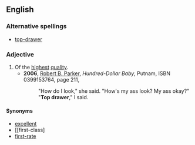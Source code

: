 ==English==
===Alternative spellings===
*[[top-drawer]]
===Adjective===
{{en-adj|-|pos=[[top]] [[drawer]]}}
#Of the [[highest]] [[quality]].
#*'''2006''', [[w:Robert B. Parker|Robert B. Parker]], ''Hundred-Dollar Baby'', Putnam, ISBN 0399153764, page 211,
#*:"How do I look," she said. "How's my ass look? My ass okay?"
#*:"'''Top drawer'''," I said.
====Synonyms====
*[[excellent]]
*[[first-class]
*[[first-rate]]